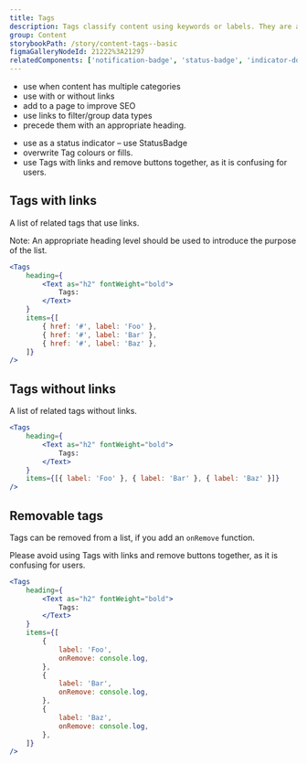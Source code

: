 ```yaml
---
title: Tags
description: Tags classify content using keywords or labels. They are added to a web page, asset or content to help users search for related content quickly and easily.
group: Content
storybookPath: /story/content-tags--basic
figmaGalleryNodeId: 21222%3A21297
relatedComponents: ['notification-badge', 'status-badge', 'indicator-dot']
---
```


<DoHeading />

- use when content has multiple categories
- use with or without links
- add to a page to improve SEO
- use links to filter/group data types
- precede them with an appropriate heading.

<DontHeading />

- use as a status indicator – use StatusBadge
- overwrite Tag colours or fills.
- use Tags with links and remove buttons together, as it is confusing for users.

## Tags with links

A list of related tags that use links.

Note: An appropriate heading level should be used to introduce the purpose of the list.

```jsx live
<Tags
	heading={
		<Text as="h2" fontWeight="bold">
			Tags:
		</Text>
	}
	items={[
		{ href: '#', label: 'Foo' },
		{ href: '#', label: 'Bar' },
		{ href: '#', label: 'Baz' },
	]}
/>
```

## Tags without links

A list of related tags without links.

```jsx live
<Tags
	heading={
		<Text as="h2" fontWeight="bold">
			Tags:
		</Text>
	}
	items={[{ label: 'Foo' }, { label: 'Bar' }, { label: 'Baz' }]}
/>
```

## Removable tags

Tags can be removed from a list, if you add an `onRemove` function.

Please avoid using Tags with links and remove buttons together, as it is confusing for users.

```jsx live
<Tags
	heading={
		<Text as="h2" fontWeight="bold">
			Tags:
		</Text>
	}
	items={[
		{
			label: 'Foo',
			onRemove: console.log,
		},
		{
			label: 'Bar',
			onRemove: console.log,
		},
		{
			label: 'Baz',
			onRemove: console.log,
		},
	]}
/>
```
